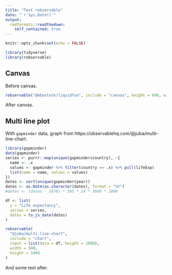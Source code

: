 ```yaml
---
title: "Test robservable"
date: "`r Sys.Date()`"
output: 
  rmdformats::readthedown:
    self_contained: true
---
```


```r
knitr::opts_chunk$set(echo = FALSE)

library(tidyverse)
library(robservable)

```

## Canvas

Before canvas.

```r
robservable("@mbostock/liquidfun", include = "canvas", height = 600, width = 500)
```

After canvas.

## Multi line plot

With `gapminder` data, graph from https://observablehq.com/@juba/multi-line-chart.

```r

library(gapminder)
data(gapminder)
series <- purrr::map(unique(gapminder$country), ~{
  name <- .x
  values <- gapminder %>% filter(country == .x) %>% pull(lifeExp)
  list(name = name, values = values)
})
dates <- sort(unique(gapminder$year))
dates <- as.Date(as.character(dates), format = "%Y")
#dates <- (dates - 1970) * 365 * 24 * 3600 * 1000

df <- list(
  y = "Life expectancy",
  series = series,
  dates = to_js_date(dates)
)

robservable(
  "@juba/multi-line-chart",
  include = "chart",
  input = list(data = df, height = 1000),
  width = 500,
  height = 1000
)

```

And some text after.
